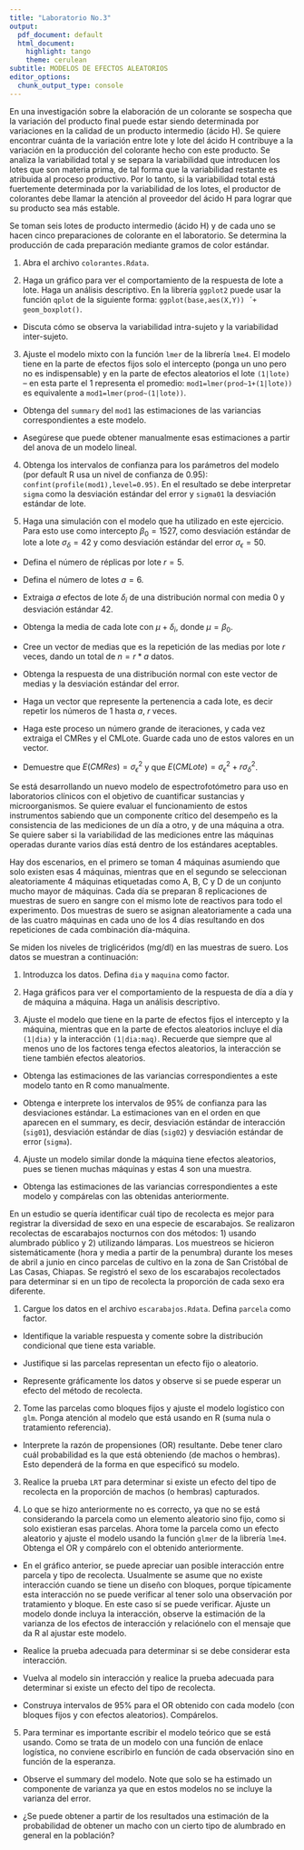 ```yaml
---
title: "Laboratorio No.3"
output:
  pdf_document: default
  html_document:
    highlight: tango
    theme: cerulean
subtitle: MODELOS DE EFECTOS ALEATORIOS
editor_options:
  chunk_output_type: console
---  
```


\subsection{Colorantes}

En una investigación sobre la elaboración de un colorante se sospecha que la variación del producto final puede estar siendo determinada por variaciones en la calidad de un producto intermedio (ácido H). Se quiere encontrar cuánta de la variación entre lote y lote  del ácido H contribuye a la variación en la producción del colorante hecho con este producto.  Se analiza la variabilidad total y se separa la variabilidad que introducen los lotes que son materia prima, de tal forma que la variabilidad restante es atribuida al proceso productivo. Por lo tanto, si la variabilidad total está fuertemente determinada por la variabilidad de los lotes, el productor de colorantes debe llamar la atención al proveedor del ácido H para lograr que su producto sea más estable.

Se toman seis lotes de producto intermedio (ácido H) y de cada uno se hacen cinco preparaciones de colorante en el laboratorio.  Se determina la producción de cada preparación mediante gramos de color estándar.

\begin{center}
\noindent\hrule
\end{center}

\subsection*{Ejercicios}

1. Abra el archivo `colorantes.Rdata`. 

\begin{center}
\noindent\hrule
\end{center}

2. Haga un gráfico para ver el comportamiento de la respuesta de lote a lote. Haga un análisis descriptivo.  En la librería `ggplot2` puede usar la función `qplot` de la siguiente forma: `ggplot(base,aes(X,Y)) ´+ geom_boxplot()`.

+ Discuta cómo se observa la variabilidad intra-sujeto y la variabilidad inter-sujeto.

\begin{center}
\noindent\hrule
\end{center}

3. Ajuste el modelo mixto con la función `lmer` de la librería `lme4`.  El modelo tiene en la parte de efectos fijos solo el intercepto (ponga un uno pero no es indispensable) y en la parte de efectos aleatorios el lote `(1|lote)` – en esta parte el 1 representa el promedio: `mod1=lmer(prod~1+(1|lote))` es equivalente a `mod1=lmer(prod~(1|lote))`.

+ Obtenga del `summary` del `mod1` las estimaciones de las variancias correspondientes a este modelo.

+ Asegúrese que puede obtener manualmente esas estimaciones a partir del anova de un modelo lineal.

\begin{center}
\noindent\hrule
\end{center}

4. Obtenga los intervalos de confianza para los parámetros del modelo (por default R usa un nivel de confianza de 0.95):  `confint(profile(mod1),level=0.95)`.  En el resultado se debe interpretar `sigma` como la desviación estándar del error y `sigma01` la desviación estándar de lote.

\begin{center}
\noindent\hrule
\end{center}

5. Haga una simulación con el modelo que ha utilizado en este ejercicio. Para esto use como intercepto $\beta_0=1527$, como desviación estándar de lote a lote $\sigma_\delta=42$ y como desviación estándar del error $\sigma_\epsilon=50$.

+ Defina el número de réplicas por lote $r=5$.

+ Defina el número de lotes $a=6$.

+ Extraiga $a$ efectos de lote $\delta_i$ de una distribución normal con media 0 y desviación estándar 42.

+ Obtenga la media de cada lote con $\mu+\delta_i$, donde $\mu=\beta_0$.

+ Cree un vector de medias que es la repetición de las medias por lote $r$ veces, dando un total de $n=r*a$ datos.

+ Obtenga la respuesta de una distribución normal con este vector de medias y la desviación estándar del error.

+ Haga un vector que represente la pertenencia a cada lote, es decir repetir los números de 1 hasta $a$, $r$ veces.

+ Haga este proceso un número grande de iteraciones, y cada vez extraiga el CMRes y el CMLote.  Guarde cada uno de estos valores en un vector.

+ Demuestre que $E(CMRes)=\sigma^2_\epsilon$ y que $E(CMLote)=\sigma^2_\epsilon+r\sigma^2_\delta$.


\newpage

\subsection{Espectofotómetro}

Se está desarrollando un nuevo modelo de espectrofotómetro para uso en laboratorios clínicos con el objetivo de cuantificar sustancias y microorganismos. Se quiere evaluar  el funcionamiento de estos instrumentos sabiendo que un componente crítico del desempeño es la consistencia de las mediciones de un día a otro, y de una máquina a otra. Se quiere saber si la variabilidad de las mediciones entre las máquinas operadas durante varios días está dentro de los estándares aceptables.

Hay dos escenarios, en el primero se toman 4 máquinas asumiendo que solo existen esas 4 máquinas, mientras que en el segundo se seleccionan aleatoriamente 4 máquinas etiquetadas como A, B, C y D de un conjunto mucho mayor de máquinas. Cada día se preparan 8 replicaciones de muestras de suero en sangre con el mismo lote de reactivos para todo el experimento. Dos muestras de suero se asignan aleatoriamente a cada una de las cuatro máquinas en cada uno de los 4 días resultando en dos repeticiones de cada combinación día-máquina. 

Se miden los niveles de triglicéridos (mg/dl) en las muestras de suero. Los datos se muestran  a continuación:

\begin{table}[h!]
  \begin{center}
    \begin{tabular}{c|c|c|c|c|c|c|c|c} 
      \hline
\textbf{Día} & \textbf{A} & \textbf{A} & \textbf{B} & \textbf{B} & \textbf{C} &     \textbf{C} & \textbf{D} & \textbf{D}\\
\hline
1   & 142.3 & 144.0 & 148.6 & 146.9 & 142.9 & 147.4 & 133.8 & 133.2\\
2   & 134.9 & 146.3 & 145.2 & 146.3 & 125.9 & 127.6 & 108.9 & 107.5\\
3   & 148.6 & 156.5 & 148.6 & 153.1 & 135.5 & 138.9 & 132.1 & 149.7\\
4   & 152.0 & 151.4 & 149.7 & 152.0 & 142.9 & 142.3 & 141.7 & 141.2\\
\hline
    \end{tabular}
  \end{center}
\end{table}

\begin{center}
\noindent\hrule
\end{center}

\subsection*{Ejercicios}

1. Introduzca los datos. Defina `dia` y `maquina` como factor.

\begin{center}
\noindent\hrule
\end{center}

2. Haga gráficos para ver el comportamiento de la respuesta de día a día y de máquina a máquina. Haga un análisis descriptivo. 

\begin{center}
\noindent\hrule
\end{center}

3. Ajuste el modelo que tiene en la parte de efectos fijos el intercepto y la máquina, mientras que en la parte de efectos aleatorios incluye el día `(1|dia)` y la interacción `(1|dia:maq)`. Recuerde que siempre que al menos uno de los factores tenga efectos aleatorios, la interacción se tiene también efectos aleatorios.

+ Obtenga las estimaciones de las variancias correspondientes a este modelo tanto en R como manualmente. 

+ Obtenga e interprete los intervalos de 95% de confianza para las desviaciones estándar. La estimaciones van en el orden en que aparecen en el summary, es decir, desviación estándar de interacción (`sig01`),  desviación estándar de días (`sig02`) y desviación estándar de error (`sigma`).

4. Ajuste un modelo similar donde la máquina tiene efectos aleatorios, pues se tienen muchas máquinas y estas 4 son una muestra.

+ Obtenga las estimaciones de las variancias correspondientes a este modelo y compárelas con las obtenidas anteriormente.

\newpage

\subsection{Escarabajos}

En un estudio se quería identificar cuál tipo de recolecta es mejor para registrar la diversidad de sexo en una especie de escarabajos. Se realizaron recolectas de escarabajos nocturnos con dos métodos: 1) usando alumbrado público y 2) utilizando lámparas. Los muestreos se hicieron sistemáticamente (hora y media a partir de la penumbra) durante los meses de abril a junio en cinco parcelas de cultivo en la zona de San Cristóbal de Las Casas, Chiapas. Se registró el sexo de los escarabajos recolectados para determinar si en un tipo de recolecta la proporción de cada sexo era diferente.

\subsection*{Ejercicios}

1. Cargue los datos en el archivo `escarabajos.Rdata`.  Defina `parcela` como factor.
 
+  Identifique la variable respuesta y comente sobre la distribución condicional que tiene esta variable.

+	Justifique si las parcelas representan un efecto fijo o aleatorio.

+ Represente gráficamente los datos y observe si se puede esperar un efecto del método de recolecta.

\begin{center}
\noindent\hrule
\end{center}

2. Tome las parcelas como bloques fijos y ajuste el modelo logístico con `glm`.  Ponga atención al modelo que está usando en R (suma nula o tratamiento referencia).

+	Interprete la razón de propensiones (OR) resultante. Debe tener claro cuál probabilidad es la que está obteniendo (de machos o hembras). Esto dependerá de la forma en que especificó su modelo.

\begin{center}
\noindent\hrule
\end{center}

3.	Realice la prueba `LRT` para determinar si existe un efecto del tipo de recolecta en la proporción de machos (o hembras) capturados.

\begin{center}
\noindent\hrule
\end{center}

4.	Lo que se hizo anteriormente no es correcto, ya que no se está considerando la parcela como un elemento aleatorio sino fijo, como si solo existieran esas parcelas. Ahora tome la parcela como un efecto aleatorio y ajuste el modelo usando la función `glmer` de la librería `lme4`. Obtenga el OR y compárelo con el obtenido anteriormente.

+ En el gráfico anterior, se puede apreciar uan posible interacción entre parcela y tipo de recolecta.  Usualmente se asume que no existe interacción cuando se tiene un diseño con bloques, porque típicamente esta interacción no se puede verificar al tener solo una observación por tratamiento y bloque.  En este caso sí se puede verificar.  Ajuste un modelo donde incluya la interacción, observe la estimación de la varianza de los efectos de interacción y relaciónelo con el mensaje que da R al ajustar este modelo.

+ Realice la prueba adecuada para determinar si se debe considerar esta interacción.

+ Vuelva al modelo sin interacción y realice la prueba adecuada para determinar si existe un efecto del tipo de recolecta.

+ Construya intervalos de 95% para el OR obtenido con cada modelo (con bloques fijos y con efectos aleatorios). Compárelos.

5. Para terminar es importante escribir el modelo teórico que se está usando.  Como se trata de un modelo con una función de enlace logística, no conviene escribirlo en función de cada observación sino en función de la esperanza.  

+ Observe el summary del modelo. Note que solo se ha estimado un componente de varianza ya que en estos modelos no se incluye la varianza del error.

+ ¿Se puede obtener a partir de los resultados una estimación de la probabilidad de obtener un macho con un cierto tipo de alumbrado en general en la población?

\begin{center}
\noindent\hrule
\end{center}

